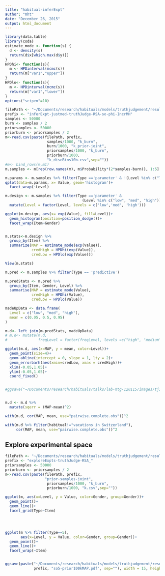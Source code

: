 ```yaml
---
title: "habitual-inferExpt"
author: "mht"
date: "December 26, 2015"
output: html_document
---
```



```r
library(data.table)
library(coda)
estimate_mode <- function(s) {
  d <- density(s)
  return(d$x[which.max(d$y)])
}
HPDhi<- function(s){
  m <- HPDinterval(mcmc(s))
  return(m["var1","upper"])
}
HPDlo<- function(s){
  m <- HPDinterval(mcmc(s))
  return(m["var1","lower"])
}
options("scipen"=10)   
```




```r
filePath <- "~/Documents/research/habituals/models/truthjudgement/results/"
prefix <- "inferExpt-justmed-truthJudge-RSA-so-phi-IncrMH"
samples <- 50000
burn <- samples / 2
priorsamples <- 50000
priorburn <- priorsamples / 2
m<-read.csv(paste(filePath, prefix, 
                   samples/1000, "k_burn", 
                   burn/1000, "k_prior-joint",
                   priorsamples/1000, "k_burn",
                   priorburn/1000,
                   "k_discBins10b.csv",sep=""))
#m<- bind_rows(m,m1)
m.samples <- m[rep(row.names(m), m$Probability*(2*samples-burn)), 1:5]
```


```r
m.params <- m.samples %>% filter(Type =='parameter' & !(Level %in% c("low", "med", "high")))
qplot(data=m.params, x= Value, geom='histogram')+
  facet_wrap(~Level)
```


```r

m.design <- m.samples %>% filter(Type =='parameter' & 
                                   (Level %in% c("low", "med", "high"))) %>%
  mutate(Level = factor(Level, levels = c('low','med', 'high')))

ggplot(m.design, aes(x= exp(Value), fill=Level))+
  geom_histogram(position=position_dodge())+
  facet_wrap(Item~Gender)


m.stats<-m.design %>%
  group_by(Item) %>%
  summarize(MAP = estimate_mode(exp(Value)),
            credHigh = HPDhi(exp(Value)),
            credLow = HPDlo(exp(Value)))

View(m.stats)
```


```r
m.pred <- m.samples %>% filter(Type == 'predictive')

m.predStats <- m.pred %>%
  group_by(Item, Gender, Level) %>%
  summarise(MAP = estimate_mode(Value),
            credHigh = HPDhi(Value),
            credLow = HPDlo(Value))

madeUpData <- data.frame(
  Level = c("low", "med", "high"),
  mean = c(0.05, 0.5, 0.95)
)

m.d<- left_join(m.predStats, madeUpData)
# m.d<- mutate(m.d, 
#              freqLevel = factor(freqLevel, levels =c("high", "medium", "low")) )

ggplot(m.d, aes(x=MAP, y = mean, color=Level))+
  geom_point(size=4)+
  geom_abline(intercept = 0, slope = 1, lty = 2)+
  geom_errorbarh(aes(xmin=credLow, xmax = credHigh))+
  xlim(-0.05,1.05)+
  ylim(-0.05,1.05)+
  coord_fixed()


#ggsave("~/Documents/research/habituals/talks/lab-mtg-120115/images/tj1-md-scatter-3colors.pdf")


m.d <- m.d %>%
  mutate(sqerr = (MAP-mean)^2)

with(m.d, cor(MAP, mean, use="pairwise.complete.obs"))^2

with(m.d %>% filter(habitual!="vacations in Switzerland"), 
     cor(MAP, mean, use="pairwise.complete.obs"))^2
```



## Explore experimental space

```r

filePath <- "~/Documents/research/habituals/models/truthjudgement/results/"
prefix <- "exploreExpts-truthJudge-RSA_"
priorsamples <- 50000
priorburn <- priorsamples / 2
m<-read.csv(paste(filePath, prefix,
                  "prior-samples-joint",
                   priorsamples/1000, "k_burn",
                   priorburn/1000, "k.csv",sep=""))

```


```r

ggplot(m, aes(x=Level, y = Value, color=Gender, group=Gender))+
  geom_point()+
  geom_line()+
  facet_grid(Type~Item)




ggplot(m %>% filter(Type==5), 
       aes(x=Level, y = Value, color=Gender, group=Gender))+
  geom_point()+
  geom_line()+
  facet_wrap(~Item)


ggsave(paste("~/Documents/research/habituals/models/truthjudgement/results/",
             prefix, "so5-prior100kMAP.pdf", sep=""), width = 15, height = 9)

```